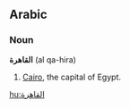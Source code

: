 == Arabic ==
===Noun===<!-- does arabic distiniguish common and proper nouns? -->
'''القاهرة''' (al qa-hira) 

# [[Cairo]], the capital of Egypt.

[[hu:القاهرة]]